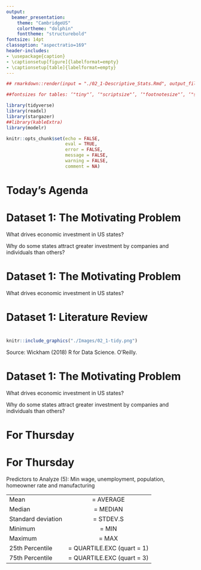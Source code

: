 ```yaml
---
output:
  beamer_presentation:
    theme: "CambridgeUS"
    colortheme: "dolphin"
    fonttheme: "structurebold"
fontsize: 14pt
classoption: "aspectratio=169"
header-includes:
- \usepackage{caption}
- \captionsetup[figure]{labelformat=empty}
- \captionsetup[table]{labelformat=empty}
---
```


```r
## rmarkdown::render(input = "./02_1-Descriptive_Stats.Rmd", output_file = "./02_1-Descriptive_Stats.pdf")

##fontsizes for tables: ‘"tiny"’, ‘"scriptsize"’, ‘"footnotesize"’, ‘"small"’, ‘"normalsize"’, ‘"large"’, ‘"Large"’, ‘"LARGE"’, ‘"huge"’, ‘"Huge"’

library(tidyverse)
library(readxl)
library(stargazer)
##library(kableExtra)
library(modelr)

knitr::opts_chunk$set(echo = FALSE,
                      eval = TRUE,
                      error = FALSE,
                      message = FALSE,
                      warning = FALSE,
                      comment = NA)

```


# Today's Agenda

\begin{Large}
Introduce Dataset 1
\begin{itemize}
\item Brainstorm models
\item Begin univariate analyses
\end{itemize}

\end{Large}

\vspace{.4in}

\begin{center}
Justin Leinaweaver (Spring 2022)
\end{center}



#
\begin{columns}
\begin{column}{0.4\textwidth}
```r
knitr::include_graphics("./Images/01_1-Drury.jpg")
```
\end{column}
\begin{column}{0.6\textwidth}

\vspace{.5in}

\begin{large}
\textbf{Scientific models} are:
\begin{itemize}
\item Neither true nor false
\item Limited in their accuracy
\item Partial representations
\item Useful for only some uses
\item A reflection of the interests of the designer
\end{itemize}
\end{large}
\end{column}
\end{columns}



# Dataset 1\: The Motivating Problem
\center

\Large
What drives economic investment in US states? 

\vspace{.5in}

Why do some states attract greater investment by companies and individuals than others?



# Dataset 1\: The Motivating Problem
\center

\LARGE
What drives economic investment in US states? 

\vspace{.25in}

\begin{LARGE}
\begin{enumerate}
\item Literature Review

\vspace{.1in}

\item Exploratory Data Analysis
\end{enumerate}
\end{LARGE}



# Dataset 1\: Literature Review

\textbf{What are the important causal mechanisms that explain business investment in states?}

\begin{enumerate}
\item The Young Entrepreneur Council. (2017, Nov 1). 9 Things to Remember Before Relocating Your Business. \textit{Small Business Trends}. 
\item Gonzales, C., Kerlin, M., Schaf, R., and Tucker-Ray, S. (2019). How state and local governments win at attracting companies. McKinsey \& Company.
\end{enumerate}



#
\begin{Large}
\textbf{"Three Rules of Tidy Data"}
\end{Large}

```r
knitr::include_graphics("./Images/02_1-tidy.png")
```

\vspace{.5in}

Source: Wickham (2018) R for Data Science. O'Reilly.



# Dataset 1\: The Motivating Problem
\center

\Large
What drives economic investment in US states? 

\vspace{.5in}

Why do some states attract greater investment by companies and individuals than others?



# 
\textbf{Descriptive Statistics (Johnson 2012)}

\begin{columns}
\begin{column}{0.1\textwidth}

\end{column}
\begin{column}{0.9\textwidth}

Measures of Central Tendency
\begin{itemize}
\item Mean
\item Median
\end{itemize}

\vspace{.15in}

Deviations from Central Tendency
\begin{itemize}
\item Standard deviation
\end{itemize}

\vspace{.15in}

Measures of Variability
\begin{itemize}
\item Range
\item IQR
\end{itemize}

\end{column}
\end{columns}



# 
\textbf{Descriptive Statistics (Johnson 2012)}

\begin{columns}
\begin{column}{0.1\textwidth}

\end{column}
\begin{column}{0.9\textwidth}

Measures of Central Tendency
\begin{itemize}
\item Mean
\item Median
\end{itemize}

\vspace{.15in}

Deviations from Central Tendency
\begin{itemize}
\item Standard deviation
\end{itemize}

\vspace{.15in}

Measures of Variability
\begin{itemize}
\item Range = Maximum - Minimum
\item IQR = 75th - 25th percentile
\end{itemize}

\end{column}
\end{columns}



# For Thursday
\begin{columns}
\begin{column}{0.5\textwidth}

\begin{Large}
\textbf{Variables}
\begin{itemize}
\item Minimum wage
\item Unemployment
\item Population
\item Homeowner Rate
\item Manufacturing
\end{itemize}
\end{Large}

\end{column}
\begin{column}{0.5\textwidth}

\begin{large}
\textbf{Descriptive Statistics}
\begin{itemize}
\item Mean
\item Median
\item Standard deviation
\item Minimum
\item Maximum
\item 25th Percentile
\item 75th Percentile
\end{itemize}
\end{large}

\end{column}
\end{columns}


# For Thursday

Predictors to Analyze (5): Min wage, unemployment, population, homeowner rate and manufacturing

|      |         |
|:-----|:-------:|
|Mean|= AVERAGE|
|Median|= MEDIAN|
|Standard deviation|= STDEV.S|
|Minimum|= MIN|
|Maximum|= MAX|
|25th Percentile|= QUARTILE.EXC (quart = 1)|
|75th Percentile|= QUARTILE.EXC (quart = 3)|

